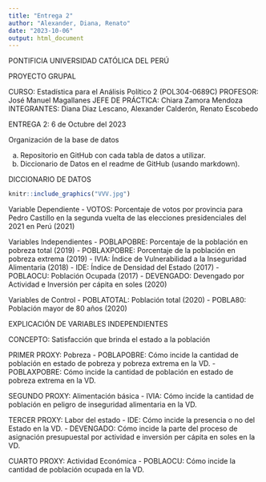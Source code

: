 ---
title: "Entrega 2"
author: "Alexander, Diana, Renato"
date: "2023-10-06"
output: html_document
---

PONTIFICIA UNIVERSIDAD CATÓLICA DEL PERÚ

PROYECTO GRUPAL

CURSO: Estadística para el Análisis Político 2 (POL304-0689C)
PROFESOR: José Manuel Magallanes
JEFE DE PRÁCTICA: Chiara Zamora Mendoza
INTEGRANTES: Diana Diaz Lescano, Alexander Calderón, Renato Escobedo


ENTREGA 2:
6 de Octubre del 2023


Organización de la base de datos

a. Repositorio en GitHub con cada tabla de datos a
utilizar.
b. Diccionario de Datos en el readme de GitHub (usando
markdown).


DICCIONARIO DE DATOS

```{r,echo=FALSE, out.width="40%",fig.align="center"}
knitr::include_graphics("VVV.jpg") 
```

Variable Dependiente
- VOTOS: Porcentaje de votos por provincia para Pedro Castillo en la segunda vuelta de las elecciones presidenciales del 2021 en Perú (2021)

Variables Independientes
- POBLAPOBRE: Porcentaje de la población en pobreza total (2019)
- POBLAXPOBRE: Porcentaje de la población en pobreza extrema (2019)
- IVIA: Índice de Vulnerabilidad a la Inseguridad Alimentaria (2018)
- IDE: Índice de Densidad del Estado (2017)
- POBLAOCU: Población Ocupada (2017)
- DEVENGADO: Devengado por Actividad e Inversión per cápita en soles (2020)

Variables de Control
- POBLATOTAL: Población total (2020)
- POBLA80: Población mayor de 80 años (2020)



EXPLICACIÓN DE VARIABLES INDEPENDIENTES


CONCEPTO: Satisfacción que brinda el estado a la población

PRIMER PROXY: Pobreza
- POBLAPOBRE: Cómo incide la cantidad de población en estado de pobreza y pobreza extrema en la VD.
- POBLAXPOBRE: Cómo incide la cantidad de población en estado de pobreza extrema en la VD.

SEGUNDO PROXY: Alimentación básica
- IVIA: Cómo incide la cantidad de población en peligro de inseguridad alimentaria en la VD.

TERCER PROXY: Labor del estado
- IDE: Cómo incide la presencia o no del Estado en la VD.
- DEVENGADO: Cómo incide la parte del proceso de asignación presupuestal por actividad e inversión per cápita en soles en la VD.

CUARTO PROXY: Actividad Económica
- POBLAOCU: Cómo incide la cantidad de población ocupada en la VD.






